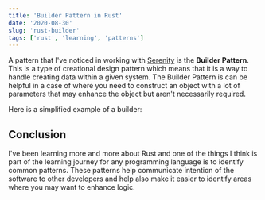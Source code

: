 ```yaml
---
title: 'Builder Pattern in Rust'
date: '2020-08-30'
slug: 'rust-builder'
tags: ['rust', 'learning', 'patterns']
---
```


A pattern that I've noticed in working with [Serenity][gh-serenity] is the
**Builder Pattern**. This is a type of creational design pattern which means that
it is a way to handle creating data within a given system. The Builder Pattern is
can be helpful in a case of where you need to construct an object with a lot of
parameters that may enhance the object but aren't necessarily required.

Here is a simplified example of a builder:





## Conclusion

I've been learning more and more about Rust and one of the things I think is part
of the learning journey for any programming language is to identify common patterns.
These patterns help communicate intention of the software to other developers and
help also make it easier to identify areas where you may want to enhance logic.


[gh-serenity]: https://github.com/serenity-rs/serenity

